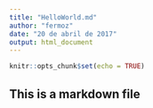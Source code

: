 ---
title: "HelloWorld.md"
author: "fermoz"
date: "20 de abril de 2017"
output: html_document
---

```{r setup, include=FALSE}
knitr::opts_chunk$set(echo = TRUE)
```

## This is a markdown file 


